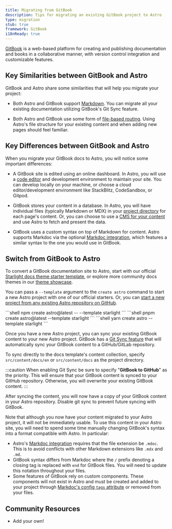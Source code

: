 ```yaml
---
title: Migrating from GitBook
description: Tips for migrating an existing GitBook project to Astro
type: migration
stub: true
framework: GitBook
i18nReady: true
---
```



[GitBook](https://gitbook.com) is a web-based platform for creating and publishing documentation and books in a collaborative manner, with version control integration and customizable features.


## Key Similarities between GitBook and Astro

GitBook and Astro share some similarities that will help you migrate your project:

- Both Astro and GitBook support [Markdown](/en/guides/markdown-content/). You can migrate all your existing documentation utilizing GitBook's Git Sync feature.

- Both Astro and GitBook use some form of [file-based routing](/en/basics/routing/). Using Astro's file structure for your existing content and when adding new pages should feel familiar.

## Key Differences between GitBook and Astro

When you migrate your GitBook docs to Astro, you will notice some important differences:

- A GitBook site is edited using an online dashboard. In Astro, you will use a [code editor](/en/editor-setup/) and development environment to maintain your site. You can develop locally on your machine, or choose a cloud editor/development environment like StackBlitz, CodeSandbox, or Gitpod.

- GitBook stores your content in a database. In Astro, you will have individual files (typically Markdown or MDX) in your [project directory](/en/basics/project-structure/) for each page's content. Or, you can choose to use a [CMS for your content](/en/guides/cms/) and use Astro to fetch and present the data.

- GitBook uses a custom syntax on top of Markdown for content. Astro supports Markdoc via the optional [Markdoc integration](/en/guides/integrations-guide/markdoc/), which features a similar syntax to the one you would use in GitBook.


## Switch from GitBook to Astro

To convert a GitBook documentation site to Astro, start with our official [Starlight docs theme starter template](https://starlight.astro.build), or explore more community docs themes in our [theme showcase](https://astro.build/themes?search=&categories%5B%5D=docs).

You can pass a `--template` argument to the `create astro` command to start a new Astro project with one of our official starters. Or, you can [start a new project from any existing Astro repository on GitHub](/en/install/auto/#starter-templates).

  <PackageManagerTabs>
    <Fragment slot="npm">
    ```shell
    npm create astro@latest -- --template starlight
    ```
    </Fragment>
    <Fragment slot="pnpm">
    ```shell
    pnpm create astro@latest --template starlight
    ```
    </Fragment>
    <Fragment slot="yarn">
    ```shell
    yarn create astro --template starlight
    ```
    </Fragment>
  </PackageManagerTabs>

Once you have a new Astro project, you can sync your existing GitBook content to your new Astro project. GitBook has a [Git Sync feature](https://docs.gitbook.com/product-tour/git-sync) that will automatically sync your GitBook content to a GitHub/GitLab repository. 

To sync directly to the docs template's content collection, specify `src/content/docs/en` or `src/content/docs` as the project directory.

:::caution
When enabling Git Sync be sure to specify "**GitBook to GitHub**" as the priority. This will ensure that your GitBook content is synced to your GitHub repository. Otherwise, you will overwrite your existing GitBook content.
:::

After syncing the content, you will now have a copy of your GitBook content in your Astro repository. Disable git sync to prevent future syncing with GitBook.

Note that although you now have your content migrated to your Astro project, it will not be immediately usable. To use this content in your Astro site, you will need to spend some time manually changing GitBook's syntax into a format compatible with Astro. In particular:

- Astro's [Markdoc integration](/en/guides/integrations-guide/markdoc/) requires that the file extension be `.mdoc`. This is to avoid conflicts with other Markdown extensions like `.mdx` and `.md`.
- GitBook syntax differs from Markdoc where the `/` prefix denoting a closing tag is replaced with `end` for GitBook files. You will need to update this notation throughout your files.
- Some features of GitBook rely on custom components. These components will not exist in Astro and must be created and added to your project through [Markdoc's config `tags` attribute](/en/guides/integrations-guide/markdoc/#use-astro-components-as-markdoc-tags) or removed from your files.

## Community Resources

- Add your own!
